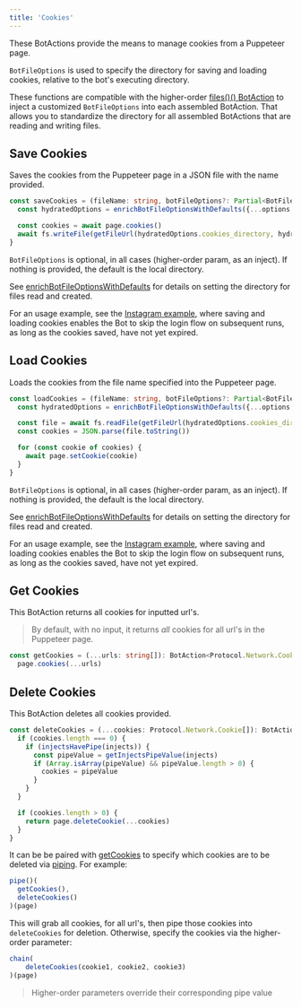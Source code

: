 ---
title: 'Cookies'
---

These BotActions provide the means to manage cookies from a Puppeteer page.

`BotFileOptions` is used to specify the directory for saving and loading cookies, relative to the bot's executing directory.

These functions are compatible with the higher-order [files()() BotAction](/api/files#files) to inject a customized `BotFileOptions` into each assembled BotAction. That allows you to standardize the directory for all assembled BotActions that are reading and writing files.

## Save Cookies
Saves the cookies from the Puppeteer page in a JSON file with the name provided.

```typescript
const saveCookies = (fileName: string, botFileOptions?: Partial<BotFileOptions>): BotFilesAction => async(page, options: Partial<BotFileOptions>) => {
  const hydratedOptions = enrichBotFileOptionsWithDefaults({...options, ...botFileOptions})

  const cookies = await page.cookies()
  await fs.writeFile(getFileUrl(hydratedOptions.cookies_directory, hydratedOptions, fileName) + '.json', JSON.stringify(cookies, null, 2))
}
```
`BotFileOptions` is optional, in all cases (higher-order param, as an inject). If nothing is provided, the default is the local directory.

See [enrichBotFileOptionsWithDefaults](/api/files#enrichbotfileoptionswithdefaults) for details on setting the directory for files read and created.

For an usage example, see the [Instagram example](https://github.com/mrWh1te/Botmation/blob/master/src/examples/instagram.ts), where saving and loading cookies enables the Bot to skip the login flow on subsequent runs, as long as the cookies saved, have not yet expired.

## Load Cookies
Loads the cookies from the file name specified into the Puppeteer page.

```typescript
const loadCookies = (fileName: string, botFileOptions?: Partial<BotFileOptions>): BotFilesAction => async(page, options) => {
  const hydratedOptions = enrichBotFileOptionsWithDefaults({...options, ...botFileOptions})

  const file = await fs.readFile(getFileUrl(hydratedOptions.cookies_directory, hydratedOptions, fileName) + '.json')
  const cookies = JSON.parse(file.toString())

  for (const cookie of cookies) {
    await page.setCookie(cookie)
  }
}
```
`BotFileOptions` is optional, in all cases (higher-order param, as an inject). If nothing is provided, the default is the local directory.

See [enrichBotFileOptionsWithDefaults](/api/files#enrichbotfileoptionswithdefaults) for details on setting the directory for files read and created.

For an usage example, see the [Instagram example](https://github.com/mrWh1te/Botmation/blob/master/src/examples/instagram.ts), where saving and loading cookies enables the Bot to skip the login flow on subsequent runs, as long as the cookies saved, have not yet expired.

## Get Cookies

This BotAction returns all cookies for inputted url's.

> By default, with no input, it returns *all* cookies for all url's in the Puppeteer page.

```typescript
const getCookies = (...urls: string[]): BotAction<Protocol.Network.Cookie[]> => async(page) =>
  page.cookies(...urls)
```

## Delete Cookies

This BotAction deletes all cookies provided.

```typescript
const deleteCookies = (...cookies: Protocol.Network.Cookie[]): BotAction => async(page, ...injects) => {
  if (cookies.length === 0) {
    if (injectsHavePipe(injects)) {
      const pipeValue = getInjectsPipeValue(injects)
      if (Array.isArray(pipeValue) && pipeValue.length > 0) {
        cookies = pipeValue
      }
    }
  }

  if (cookies.length > 0) {
    return page.deleteCookie(...cookies)
  }
}
```

It can be be paired with [getCookies](#getcookies) to specify which cookies are to be deleted via [piping](/topic/piping). For example:

```typescript
pipe()(
  getCookies(),
  deleteCookies()
)(page)
```
This will grab all cookies, for all url's, then pipe those cookies into `deleteCookies` for deletion. Otherwise, specify the cookies via the higher-order parameter:

```typescript
chain(
    deleteCookies(cookie1, cookie2, cookie3)
)(page)
```

> Higher-order parameters override their corresponding pipe value